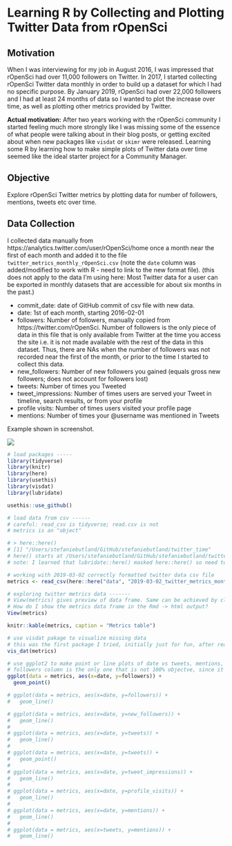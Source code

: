 # Learning R by Collecting and Plotting Twitter Data from rOpenSci

## Motivation

When I was interviewing for my job in August 2016, I was impressed that rOpenSci had over 11,000 followers on Twitter. In 2017, I started collecting rOpenSci Twitter data monthly in order to build up a dataset for which I had no specific purpose. By January 2019, rOpenSci had over 22,000 followers and I had at least 24 months of data so I wanted to plot the increase over time, as well as plotting other metrics provided by Twitter. 

**Actual motivation:** After two years working with the rOpenSci community I started feeling much more strongly like I was missing some of the essence of what people were talking about in their blog posts, or getting excited about when new packages like `visdat` or `skimr` were released. Learning some R by learning how to make simple plots of Twitter data over time seemed like the ideal starter project for a Community Manager. 

## Objective 

Explore rOpenSci Twitter metrics by plotting data for number of followers, mentions, tweets etc over time.

## Data Collection

I collected data manually from https://analytics.twitter.com/user/rOpenSci/home once a month near the first of each month and added it to the file `twitter_metrics_monthly_rOpenSci.csv` (note the `date` column was added/modified to work with R - need to link to the new format file). (this does not apply to the data I'm using here: Most Twitter data for a user can be exported in monthly datasets that are accessible for about six months in the past.)

- commit_date: date of GitHub commit of csv file with new data.
- date: 1st of each month, starting 2016-02-01 
- followers: Number of followers, manually copied from https://twitter.com/rOpenSci. Number of followers is the only piece of data in this file that is only available from Twitter at the time you access the site i.e. it is not made available with the rest of the data in this dataset. Thus, there are NAs when the number of followers was not recorded near the first of the month, or prior to the time I started to collect this data. 
- new_followers: Number of new followers you gained (equals gross new followers; does not account for followers lost)
- tweets: Number of times you Tweeted
- tweet_impressions: Number of times users are served your Tweet in timeline, search results, or from your profile
- profile visits: Number of times users visited your profile page
- mentions: Number of times your \@username was mentioned in Tweets

Example shown in screenshot.

![](https://i.imgur.com/f65Y0pD.png)


```r
# load packages -----
library(tidyverse)
library(knitr)
library(here)
library(usethis)
library(visdat)
library(lubridate)

usethis::use_github()

# load data from csv ------
# careful: read_csv is tidyverse; read.csv is not
# metrics is an "object"

# > here::here()
# [1] "/Users/stefaniebutland/GitHub/stefaniebutland/twitter_time"
# here() starts at /Users/stefaniebutland/GitHub/stefaniebutland/twitter_time so any files pointed to can be relative to that
# note: I learned that lubridate::here() masked here::here() so need to call specific function within the package to avoid errors

# working with 2019-03-02 correctly formatted twitter data csv file
metrics <- read_csv(here::here("data", "2019-03-02_twitter_metrics_monthly_rOpenSci.csv"))

# exploring twitter metrics data -------
# View(metrics) gives preview of data frame. Same can be achieved by clicking in metrics df in the Environment window
# How do I show the metrics data frame in the Rmd -> html output?
View(metrics)
```

```r
knitr::kable(metrics, caption = "Metrics table")
```




```r
# use visdat pakage to visualize missing data
# this was the first package I tried, initially just for fun, after reading in csv
vis_dat(metrics)

# use ggplot2 to make point or line plots of date vs tweets, mentions, new followers etc
# followers column is the only one that is not 100% objectve, since it is not archived by twitter analytics the way mentions etc are
ggplot(data = metrics, aes(x=date, y=followers)) +
  geom_point()

# ggplot(data = metrics, aes(x=date, y=followers)) +
#   geom_line()

# ggplot(data = metrics, aes(x=date, y=new_followers)) +
#   geom_line()
# 
# ggplot(data = metrics, aes(x=date, y=tweets)) +
#   geom_line()
# 
# ggplot(data = metrics, aes(x=date, y=tweets)) +
#   geom_point()
# 
# ggplot(data = metrics, aes(x=date, y=tweet_impressions)) +
#   geom_line()
# 
# ggplot(data = metrics, aes(x=date, y=profile_visits)) +
#   geom_line() 
# 
# ggplot(data = metrics, aes(x=date, y=mentions)) +
#   geom_line()
# 
# ggplot(data = metrics, aes(x=tweets, y=mentions)) +
#   geom_line()
```  
  